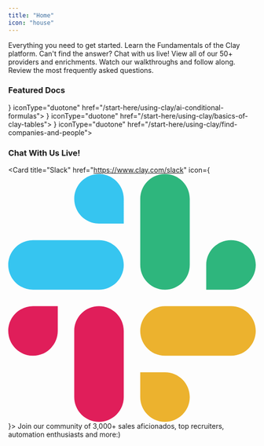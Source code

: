 ```yaml
---
title: "Home"
icon: "house"
---
```


<CardGroup cols={3}>
<Card title="Getting Started" icon="play" iconType="duotone" href="/start-here/getting-started">
Everything you need to get started.
</Card>
  <Card title="Using Clay" icon="toolbox" iconType="duotone" href="/start-here/using-clay">
  Learn the Fundamentals of the Clay platform.
  </Card>
  <Card title="Get Help" icon="comments" iconType="duotone" href="https://clayrunhq.slack.com/ssb/redirect">
    Can't find the answer? Chat with us live!
  </Card>
  <Card title="Browse Enrichments" icon="cart-shopping-fast" iconType="duotone" href="/start-here/getting-started">
    View all of our 50+ providers and enrichments. 
  </Card>
<Card title="Video Tutorials" icon="video-plus" iconType="duotone" href="">
    Watch our walkthroughs and follow along.
  </Card>
  <Card title="FAQs" icon="block-question" iconType="duotone" href="/extra-extra/faq">
  Review the most frequently asked questions.
  </Card>
</CardGroup>

### Featured Docs

<CardGroup cols={3}>
<Card title="Generating Conditional Formulas with AI" icon={
    <svg height="30" viewBox="-1 -.1 949.1 959.8" width="30" xmlns="http://www.w3.org/2000/svg"><path d="m925.8 456.3c10.4 23.2 17 48 19.7 73.3 2.6 25.3 1.3 50.9-4.1 75.8-5.3 24.9-14.5 48.8-27.3 70.8-8.4 14.7-18.3 28.5-29.7 41.2-11.3 12.6-23.9 24-37.6 34-13.8 10-28.5 18.4-44.1 25.3-15.5 6.8-31.7 12-48.3 15.4-7.8 24.2-19.4 47.1-34.4 67.7-14.9 20.6-33 38.7-53.6 53.6-20.6 15-43.4 26.6-67.6 34.4-24.2 7.9-49.5 11.8-75 11.8-16.9.1-33.9-1.7-50.5-5.1-16.5-3.5-32.7-8.8-48.2-15.7s-30.2-15.5-43.9-25.5c-13.6-10-26.2-21.5-37.4-34.2-25 5.4-50.6 6.7-75.9 4.1-25.3-2.7-50.1-9.3-73.4-19.7-23.2-10.3-44.7-24.3-63.6-41.4s-35-37.1-47.7-59.1c-8.5-14.7-15.5-30.2-20.8-46.3s-8.8-32.7-10.6-49.6c-1.8-16.8-1.7-33.8.1-50.7 1.8-16.8 5.5-33.4 10.8-49.5-17-18.9-31-40.4-41.4-63.6-10.3-23.3-17-48-19.6-73.3-2.7-25.3-1.3-50.9 4-75.8s14.5-48.8 27.3-70.8c8.4-14.7 18.3-28.6 29.6-41.2s24-24 37.7-34 28.5-18.5 44-25.3c15.6-6.9 31.8-12 48.4-15.4 7.8-24.3 19.4-47.1 34.3-67.7 15-20.6 33.1-38.7 53.7-53.7 20.6-14.9 43.4-26.5 67.6-34.4 24.2-7.8 49.5-11.8 75-11.7 16.9-.1 33.9 1.6 50.5 5.1s32.8 8.7 48.3 15.6c15.5 7 30.2 15.5 43.9 25.5 13.7 10.1 26.3 21.5 37.5 34.2 24.9-5.3 50.5-6.6 75.8-4s50 9.3 73.3 19.6c23.2 10.4 44.7 24.3 63.6 41.4 18.9 17 35 36.9 47.7 59 8.5 14.6 15.5 30.1 20.8 46.3 5.3 16.1 8.9 32.7 10.6 49.6 1.8 16.9 1.8 33.9-.1 50.8-1.8 16.9-5.5 33.5-10.8 49.6 17.1 18.9 31 40.3 41.4 63.6zm-333.2 426.9c21.8-9 41.6-22.3 58.3-39s30-36.5 39-58.4c9-21.8 13.7-45.2 13.7-68.8v-223q-.1-.3-.2-.7-.1-.3-.3-.6-.2-.3-.5-.5-.3-.3-.6-.4l-80.7-46.6v269.4c0 2.7-.4 5.5-1.1 8.1-.7 2.7-1.7 5.2-3.1 7.6s-3 4.6-5 6.5a32.1 32.1 0 0 1 -6.5 5l-191.1 110.3c-1.6 1-4.3 2.4-5.7 3.2 7.9 6.7 16.5 12.6 25.5 17.8 9.1 5.2 18.5 9.6 28.3 13.2 9.8 3.5 19.9 6.2 30.1 8 10.3 1.8 20.7 2.7 31.1 2.7 23.6 0 47-4.7 68.8-13.8zm-455.1-151.4c11.9 20.5 27.6 38.3 46.3 52.7 18.8 14.4 40.1 24.9 62.9 31s46.6 7.7 70 4.6 45.9-10.7 66.4-22.5l193.2-111.5.5-.5q.2-.2.3-.6.2-.3.3-.6v-94l-233.2 134.9c-2.4 1.4-4.9 2.4-7.5 3.2-2.7.7-5.4 1-8.2 1-2.7 0-5.4-.3-8.1-1-2.6-.8-5.2-1.8-7.6-3.2l-191.1-110.4c-1.7-1-4.2-2.5-5.6-3.4-1.8 10.3-2.7 20.7-2.7 31.1s1 20.8 2.8 31.1c1.8 10.2 4.6 20.3 8.1 30.1 3.6 9.8 8 19.2 13.2 28.2zm-50.2-417c-11.8 20.5-19.4 43.1-22.5 66.5s-1.5 47.1 4.6 70c6.1 22.8 16.6 44.1 31 62.9 14.4 18.7 32.3 34.4 52.7 46.2l193.1 111.6q.3.1.7.2h.7q.4 0 .7-.2.3-.1.6-.3l81-46.8-233.2-134.6c-2.3-1.4-4.5-3.1-6.5-5a32.1 32.1 0 0 1 -5-6.5c-1.3-2.4-2.4-4.9-3.1-7.6-.7-2.6-1.1-5.3-1-8.1v-227.1c-9.8 3.6-19.3 8-28.3 13.2-9 5.3-17.5 11.3-25.5 18-7.9 6.7-15.3 14.1-22 22.1-6.7 7.9-12.6 16.5-17.8 25.5zm663.3 154.4c2.4 1.4 4.6 3 6.6 5 1.9 1.9 3.6 4.1 5 6.5 1.3 2.4 2.4 5 3.1 7.6.6 2.7 1 5.4.9 8.2v227.1c32.1-11.8 60.1-32.5 80.8-59.7 20.8-27.2 33.3-59.7 36.2-93.7s-3.9-68.2-19.7-98.5-39.9-55.5-69.5-72.5l-193.1-111.6q-.3-.1-.7-.2h-.7q-.3.1-.7.2-.3.1-.6.3l-80.6 46.6 233.2 134.7zm80.5-121h-.1v.1zm-.1-.1c5.8-33.6 1.9-68.2-11.3-99.7-13.1-31.5-35-58.6-63-78.2-28-19.5-61-30.7-95.1-32.2-34.2-1.4-68 6.9-97.6 23.9l-193.1 111.5q-.3.2-.5.5l-.4.6q-.1.3-.2.7-.1.3-.1.7v93.2l233.2-134.7c2.4-1.4 5-2.4 7.6-3.2 2.7-.7 5.4-1 8.1-1 2.8 0 5.5.3 8.2 1 2.6.8 5.1 1.8 7.5 3.2l191.1 110.4c1.7 1 4.2 2.4 5.6 3.3zm-505.3-103.2c0-2.7.4-5.4 1.1-8.1.7-2.6 1.7-5.2 3.1-7.6 1.4-2.3 3-4.5 5-6.5 1.9-1.9 4.1-3.6 6.5-4.9l191.1-110.3c1.8-1.1 4.3-2.5 5.7-3.2-26.2-21.9-58.2-35.9-92.1-40.2-33.9-4.4-68.3 1-99.2 15.5-31 14.5-57.2 37.6-75.5 66.4-18.3 28.9-28 62.3-28 96.5v223q.1.4.2.7.1.3.3.6.2.3.5.6.2.2.6.4l80.7 46.6zm43.8 294.7 103.9 60 103.9-60v-119.9l-103.8-60-103.9 60z"/></svg>
} iconType="duotone" href="/start-here/using-clay/ai-conditional-formulas">
</Card>
  <Card title="Basics of Clay Tables" icon={
<svg width="30" height="30" viewBox="0 0 1024 1024" class="icon"  version="1.1" xmlns="http://www.w3.org/2000/svg"><path d="M85.333333 149.333333h853.333334v725.333334H85.333333z" fill="#BBDEFB" /><path d="M192 256h640v106.666667H192z" fill="#3F51B5" /><path d="M192 448h277.333333v341.333333H192zM554.666667 448h277.333333v341.333333H554.666667z" fill="#2196F3" /></svg>
  } iconType="duotone" href="/start-here/using-clay/basics-of-clay-tables">
  </Card>
  <Card title="Finding Companies and People in Clay" icon={
<svg width="30" height="30" viewBox="0 0 48 48" fill="none" xmlns="http://www.w3.org/2000/svg">
<rect width="48" height="48" fill="white" fill-opacity="0.01"/>
<path d="M4 7.00012H44" stroke="#000000" stroke-width="4" stroke-linecap="round"/>
<path d="M4 23.0001H15" stroke="#000000" stroke-width="4" stroke-linecap="round"/>
<path d="M4 39.0001H15" stroke="#000000" stroke-width="4" stroke-linecap="round"/>
<path d="M31.5 34.0001C36.1944 34.0001 40 30.1945 40 25.5001C40 20.8057 36.1944 17.0001 31.5 17.0001C26.8056 17.0001 23 20.8057 23 25.5001C23 30.1945 26.8056 34.0001 31.5 34.0001Z" fill="#2F88FF" stroke="#000000" stroke-width="4"/>
<path d="M37 32.0001L44 39.0506" stroke="#000000" stroke-width="4" stroke-linecap="round"/>
</svg>
  } iconType="duotone" href="/start-here/using-clay/find-companies-and-people">
  </Card>
</CardGroup>

### Chat With Us Live!


<Card title="Slack" href="https://www.clay.com/slack" icon={
    <svg enable-background="new 0 0 2447.6 2452.5" viewBox="0 0 2447.6 2452.5" xmlns="http://www.w3.org/2000/svg"><g clip-rule="evenodd" fill-rule="evenodd"><path d="m897.4 0c-135.3.1-244.8 109.9-244.7 245.2-.1 135.3 109.5 245.1 244.8 245.2h244.8v-245.1c.1-135.3-109.5-245.1-244.9-245.3.1 0 .1 0 0 0m0 654h-652.6c-135.3.1-244.9 109.9-244.8 245.2-.2 135.3 109.4 245.1 244.7 245.3h652.7c135.3-.1 244.9-109.9 244.8-245.2.1-135.4-109.5-245.2-244.8-245.3z" fill="#36c5f0"/><path d="m2447.6 899.2c.1-135.3-109.5-245.1-244.8-245.2-135.3.1-244.9 109.9-244.8 245.2v245.3h244.8c135.3-.1 244.9-109.9 244.8-245.3zm-652.7 0v-654c.1-135.2-109.4-245-244.7-245.2-135.3.1-244.9 109.9-244.8 245.2v654c-.2 135.3 109.4 245.1 244.7 245.3 135.3-.1 244.9-109.9 244.8-245.3z" fill="#2eb67d"/><path d="m1550.1 2452.5c135.3-.1 244.9-109.9 244.8-245.2.1-135.3-109.5-245.1-244.8-245.2h-244.8v245.2c-.1 135.2 109.5 245 244.8 245.2zm0-654.1h652.7c135.3-.1 244.9-109.9 244.8-245.2.2-135.3-109.4-245.1-244.7-245.3h-652.7c-135.3.1-244.9 109.9-244.8 245.2-.1 135.4 109.4 245.2 244.7 245.3z" fill="#ecb22e"/><path d="m0 1553.2c-.1 135.3 109.5 245.1 244.8 245.2 135.3-.1 244.9-109.9 244.8-245.2v-245.2h-244.8c-135.3.1-244.9 109.9-244.8 245.2zm652.7 0v654c-.2 135.3 109.4 245.1 244.7 245.3 135.3-.1 244.9-109.9 244.8-245.2v-653.9c.2-135.3-109.4-245.1-244.7-245.3-135.4 0-244.9 109.8-244.8 245.1 0 0 0 .1 0 0" fill="#e01e5a"/></g></svg>
}>
  Join our community of 3,000+ sales aficionados, top recruiters, automation enthusiasts and more:)

</Card>




